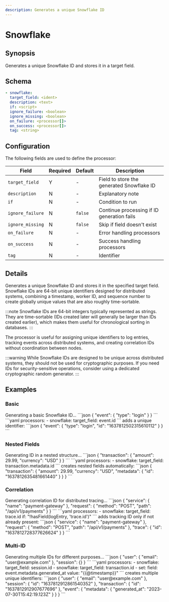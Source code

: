 ```yaml
---
description: Generates a unique Snowflake ID
---
```


# Snowflake

## Synopsis

Generates a unique Snowflake ID and stores it in a target field.

## Schema

```yaml {2}
- snowflake:
  target_field: <ident>
  description: <text>
  if: <script>
  ignore_failure: <boolean>
  ignore_missing: <boolean>
  on_failure: <processor[]>
  on_success: <processor[]>
  tag: <string>
```

## Configuration

The following fields are used to define the processor:

|Field|Required|Default|Description|
|---|---|---|---|
|`target_field`|Y|-|Field to store the generated Snowflake ID|
|`description`|N|-|Explanatory note|
|`if`|N|-|Condition to run|
|`ignore_failure`|N|`false`|Continue processing if ID generation fails|
|`ignore_missing`|N|`false`|Skip if field doesn't exist|
|`on_failure`|N|-|Error handling processors|
|`on_success`|N|-|Success handling processors|
|`tag`|N|-|Identifier|

## Details

Generates a unique Snowflake ID and stores it in the specified target field. Snowflake IDs are 64-bit unique identifiers designed for distributed systems, combining a timestamp, worker ID, and sequence number to create globally unique values that are also roughly time-sortable.

:::note
Snowflake IDs are 64-bit integers typically represented as strings. They are time-sortable (IDs created later will generally be larger than IDs created earlier), which makes them useful for chronological sorting in databases.
:::

The processor is useful for assigning unique identifiers to log entries, tracking events across distributed systems, and creating correlation IDs without coordination between nodes.

:::warning
While Snowflake IDs are designed to be unique across distributed systems, they should not be used for cryptographic purposes. If you need IDs for security-sensitive operations, consider using a dedicated cryptographic random generator.
:::

## Examples

### Basic

<ExampleGrid>
  <CommentCol>
    Generating a basic Snowflake ID...
  </CommentCol>
  <CodeCol>
    ```json
    {
      "event": {
        "type": "login"
      }
    }
    ```
    ```yaml
    processors:
      - snowflake:
        target_field: event.id
    ```
  </CodeCol>
  <CommentCol>
    adds a unique identifier:
  </CommentCol>
  <CodeCol>
    ```json
    {
      "event": {
        "type": "login",
        "id": "1637812502315610112"
      }
    }
    ```
  </CodeCol>
</ExampleGrid>

### Nested Fields

<ExampleGrid>
  <CommentCol>
    Generating ID in a nested structure...
  </CommentCol>
  <CodeCol>
    ```json
    {
      "transaction": {
        "amount": 29.99,
        "currency": "USD"
      }
    }
    ```
    ```yaml
    processors:
      - snowflake:
        target_field: transaction.metadata.id
    ```
  </CodeCol>
  <CommentCol>
    creates nested fields automatically:
  </CommentCol>
  <CodeCol>
    ```json
    {
      "transaction": {
        "amount": 29.99,
        "currency": "USD",
        "metadata": {
          "id": "1637812635481661440"
        }
      }
    }
    ```
  </CodeCol>
</ExampleGrid>

### Correlation

<ExampleGrid>
  <CommentCol>
    Generating correlation ID for distributed tracing...
  </CommentCol>
  <CodeCol>
    ```json
    {
      "service": {
        "name": "payment-gateway"
      },
      "request": {
        "method": "POST",
        "path": "/api/v1/payments"
      }
    }
    ```
    ```yaml
    processors:
      - snowflake:
        target_field: trace.id
        if: "!hasField(logEntry, 'trace.id')"
    ```
  </CodeCol>
  <CommentCol>
    adds tracking ID only if not already present:
  </CommentCol>
  <CodeCol>
    ```json
    {
      "service": {
        "name": "payment-gateway"
      },
      "request": {
        "method": "POST",
        "path": "/api/v1/payments"
      },
      "trace": {
        "id": "1637812728377626624"
      }
    }
    ```
  </CodeCol>
</ExampleGrid>

### Multi-ID

<ExampleGrid>
  <CommentCol>
    Generating multiple IDs for different purposes...
  </CommentCol>
  <CodeCol>
    ```json
    {
      "user": {
        "email": "user@example.com"
      },
      "session": {}
    }
    ```
    ```yaml
    processors:
      - snowflake:
        target_field: session.id
      - snowflake:
        target_field: transaction.id
      - set:
        field: event.metadata.generated_at
        value: "{{@timestamp}}"
    ```
  </CodeCol>
  <CommentCol>
    creates multiple unique identifiers:
  </CommentCol>
  <CodeCol>
    ```json
    {
      "user": {
        "email": "user@example.com"
      },
      "session": {
        "id": "1637812912861540352"
      },
      "transaction": {
        "id": "1637812912907677696"
      },
      "event": {
        "metadata": {
          "generated_at": "2023-07-30T15:42:19.123Z"
        }
      }
    }
    ```
  </CodeCol>
</ExampleGrid>
